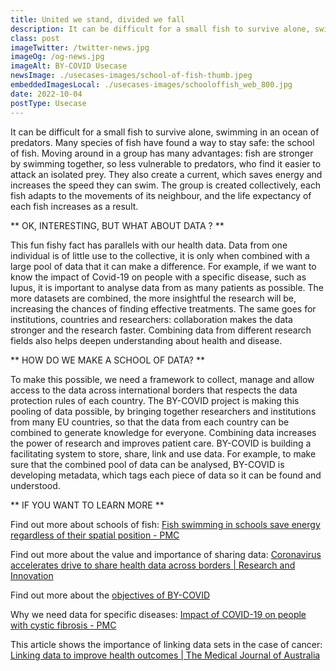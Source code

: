 ```yaml
---
title: United we stand, divided we fall 
description: It can be difficult for a small fish to survive alone, swimming in an ocean of predators.It can be difficult for a small fish to survive alone, swimming in an ocean of predators. Many species of fish have found a way to stay safe:the school of fish. 
class: post
imageTwitter: /twitter-news.jpg
imageOg: /og-news.jpg
imageAlt: BY-COVID Usecase
newsImage: ./usecases-images/school-of-fish-thumb.jpeg
embeddedImagesLocal: ./usecases-images/schooloffish_web_800.jpg
date: 2022-10-04
postType: Usecase
---
```


It can be difficult for a small fish to survive alone, swimming in an ocean of predators. Many species of fish have found a way to stay safe: the school of fish. Moving around in a group has many advantages: fish are stronger by swimming together, so less vulnerable to predators, who find it easier to attack an isolated prey. They also create a current, which saves energy and increases the speed they can swim. The group is created collectively, each fish adapts to the movements of its neighbour, and the life expectancy of each fish increases as a result. 

** OK, INTERESTING, BUT WHAT ABOUT DATA ? **

This fun fishy fact has parallels with our health data. Data from one individual is of little use to the collective, it is only when combined with a large pool of data that it can make a difference. For example, if we want to know the impact of Covid-19 on people with a specific disease, such as lupus, it is important to analyse data from as many patients as possible. The more datasets are combined, the more insightful the research will be, increasing the chances of finding effective treatments. The same goes for institutions, countries and researchers: collaboration makes the data stronger and the research faster. Combining data from different research fields also helps deepen understanding about health and disease. 

** HOW DO WE MAKE A SCHOOL OF DATA? **

To make this possible, we need a framework to collect, manage and allow access to the data across international borders that respects the data protection rules of each country. The BY-COVID project is making this pooling of data possible, by bringing together researchers and institutions from many EU countries, so that the data from each country can be combined to generate knowledge for everyone. Combining data increases the power of research and improves patient care. BY-COVID is building a facilitating system to store, share, link and use data. For example, to make sure that the combined pool of data can be analysed, BY-COVID is developing metadata, which tags each piece of data so it can be found and understood. 

** IF YOU WANT TO LEARN MORE **

Find out more about schools of fish: [Fish swimming in schools save energy regardless of their spatial position - PMC](https://www.ncbi.nlm.nih.gov/pmc/articles/PMC4293471/) 

Find out more about the value and importance of sharing data: [Coronavirus accelerates drive to share health data across borders | Research and Innovation](https://ec.europa.eu/research-and-innovation/en/horizon-magazine/coronavirus-accelerates-drive-share-health-data-across-borders)

Find out more about the [objectives of BY-COVID](https://by-covid.org/about#objectives)

Why we need data for specific diseases: [Impact of COVID-19 on people with cystic fibrosis - PMC](https://www.ncbi.nlm.nih.gov/pmc/articles/PMC7159857/)

This article shows the importance of linking data sets in the case of cancer: [Linking data to improve health outcomes | The Medical Journal of Australia](https://www.mja.com.au/journal/2014/200/7/linking-data-improve-health-outcomes)



